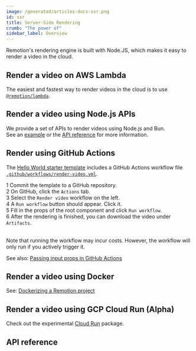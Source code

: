 ```yaml
---
image: /generated/articles-docs-ssr.png
id: ssr
title: Server-Side Rendering
crumb: "The power of"
sidebar_label: Overview
---
```



Remotion's rendering engine is built with Node.JS, which makes it easy to render a video in the cloud.

## Render a video on AWS Lambda

The easiest and fastest way to render videos in the cloud is to use [`@remotion/lambda`](/docs/lambda).

## Render a video using Node.js APIs

We provide a set of APIs to render videos using Node.js and Bun.  
See an [example](/docs/ssr-node) or the [API reference](/docs/renderer) for more information.

## Render using GitHub Actions

The [Hello World starter template](https://github.com/remotion-dev/template-helloworld) includes a GitHub Actions workflow file [`.github/workflows/render-video.yml`](https://github.com/remotion-dev/template-helloworld/blob/main/.github/workflows/render-video.yml).

<Step>1</Step> Commit the template to a GitHub repository.<br/>
<Step>2</Step> On GitHub, click the <code>Actions</code> tab.<br/>
<Step>3</Step> Select the <code>Render video</code> workflow on the left.<br/>
<Step>4</Step> A <code>Run workflow</code> button should appear. Click it.<br/>
<Step>5</Step> Fill in the props of the root component and click <code>Run workflow</code>. <br/>
<Step>6</Step> After the rendering is finished, you can download the video under <code>Artifacts</code>.<br/><br/>

Note that running the workflow may incur costs. However, the workflow will only run if you actively trigger it.

See also: [Passing input props in GitHub Actions](/docs/passing-props#passing-input-props-in-github-actions)

## Render a video using Docker

See: [Dockerizing a Remotion project](/docs/docker)

## Render a video using GCP Cloud Run (Alpha)

Check out the experimental [Cloud Run](/docs/cloudrun-alpha) package.

## API reference

<TableOfContents />

